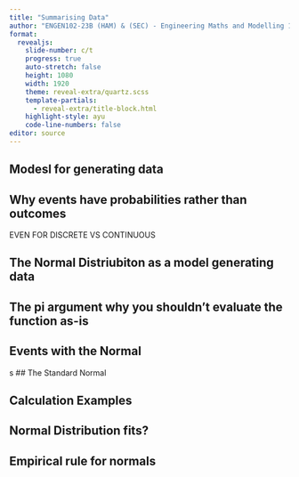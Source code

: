 ```yaml
---
title: "Summarising Data"
author: "ENGEN102-23B (HAM) & (SEC) - Engineering Maths and Modelling 1B"
format:
  revealjs: 
    slide-number: c/t
    progress: true
    auto-stretch: false
    height: 1080
    width: 1920
    theme: reveal-extra/quartz.scss
    template-partials:
      - reveal-extra/title-block.html
    highlight-style: ayu
    code-line-numbers: false
editor: source
---
```


## Modesl for generating data

## Why events have probabilities rather than outcomes

EVEN FOR DISCRETE VS CONTINUOUS

## The Normal Distriubiton as a model generating data

## The pi argument why you shouldn't evaluate the function as-is

## Events with the Normal
s
## The Standard Normal

## Calculation Examples

## Normal Distribution fits?


## Empirical rule for normals
